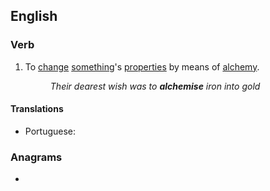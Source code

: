 ==English==

===Verb===
{{en-verb|alchemis}}

# To [[change]] [[something]]'s [[properties]] by means of [[alchemy]].
#: ''Their dearest wish was to '''alchemise''' iron into gold''

====Translations====
{{trans-top|to change something's properties by means of alchemy}}
* Portuguese: {{t|pt|alquimizar}}
{{trans-mid}}
{{trans-bottom}}

===Anagrams===
* {{anagrams|en|a=aceehilms|alchemies}}